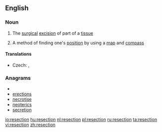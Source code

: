 ==English==

===Noun===
{{en-noun}}
{{wikipedia}}

# {{medicine}} The [[surgical]] [[excision]] of part of a [[tissue]]
# A method of finding one's [[position]] by using a [[map]] and [[compass]]

====Translations====
{{trans-top|surgical excision}}
* Czech: {{t|cs|resekce|f}}, {{t|cs|vyříznutí|n}}
{{trans-mid}}
{{trans-bottom}}

===Anagrams===
* {{alphagram|ceeinorst}}
* [[erections#English|erections]]
* [[necrotise#English|necrotise]]
* [[neoterics#English|neoterics]]
* [[secretion#English|secretion]]

[[io:resection]]
[[hu:resection]]
[[nl:resection]]
[[pl:resection]]
[[ru:resection]]
[[ta:resection]]
[[vi:resection]]
[[zh:resection]]